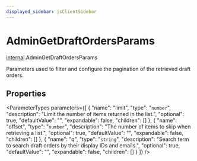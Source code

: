 ```yaml
---
displayed_sidebar: jsClientSidebar
---
```



# AdminGetDraftOrdersParams

[internal](../../modules/internal.mdx).AdminGetDraftOrdersParams

Parameters used to filter and configure the pagination of the retrieved draft orders.

## Properties

<ParameterTypes parameters={[
  {
    "name": "limit",
    "type": "`number`",
    "description": "Limit the number of items returned in the list.",
    "optional": true,
    "defaultValue": "",
    "expandable": false,
    "children": []
  },
  {
    "name": "offset",
    "type": "`number`",
    "description": "The number of items to skip when retrieving a list.",
    "optional": true,
    "defaultValue": "",
    "expandable": false,
    "children": []
  },
  {
    "name": "q",
    "type": "`string`",
    "description": "Search term to search draft orders by their display IDs and emails.",
    "optional": true,
    "defaultValue": "",
    "expandable": false,
    "children": []
  }
]} />
